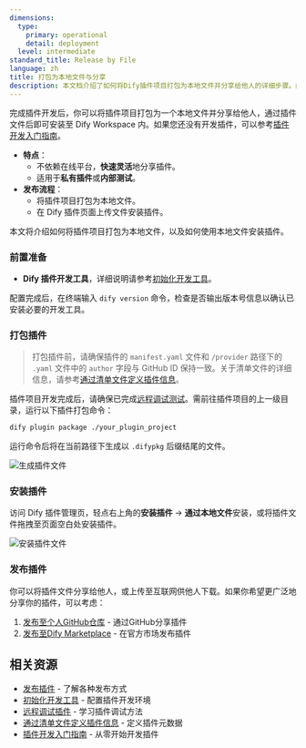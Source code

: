 ```yaml
---
dimensions:
  type:
    primary: operational
    detail: deployment
  level: intermediate
standard_title: Release by File
language: zh
title: 打包为本地文件与分享
description: 本文档介绍了如何将Dify插件项目打包为本地文件并分享给他人的详细步骤。内容包括插件打包前的准备工作、使用Dify插件开发工具执行打包命令、生成的.difypkg文件的安装方式以及如何分享插件文件给其他用户。
---
```


完成插件开发后，你可以将插件项目打包为一个本地文件并分享给他人，通过插件文件后即可安装至 Dify Workspace 内。如果您还没有开发插件，可以参考[插件开发入门指南](/plugin_dev_zh/0211-getting-started-dify-tool.zh)。

* **特点**：
  * 不依赖在线平台，**快速灵活**地分享插件。
  * 适用于**私有插件**或**内部测试**。
* **发布流程**：
  * 将插件项目打包为本地文件。
  * 在 Dify 插件页面上传文件安装插件。

本文将介绍如何将插件项目打包为本地文件，以及如何使用本地文件安装插件。

### 前置准备

* **Dify 插件开发工具**，详细说明请参考[初始化开发工具](/plugin_dev_zh/0221-initialize-development-tools.zh)。

配置完成后，在终端输入 `dify version` 命令，检查是否输出版本号信息以确认已安装必要的开发工具。

### 打包插件

> 打包插件前，请确保插件的 `manifest.yaml` 文件和 `/provider` 路径下的 `.yaml` 文件中的 `author` 字段与 GitHub ID 保持一致。关于清单文件的详细信息，请参考[通过清单文件定义插件信息](/plugin_dev_zh/0411-plugin-info-by-manifest.zh)。

插件项目开发完成后，请确保已完成[远程调试测试](/plugin_dev_zh/0411-remote-debug-a-plugin.zh)。需前往插件项目的上一级目录，运行以下插件打包命令：

```bash
dify plugin package ./your_plugin_project
```

运行命令后将在当前路径下生成以 `.difypkg` 后缀结尾的文件。

![生成插件文件](https://assets-docs.dify.ai/2024/12/98e09c04273eace8fe6e5ac976443cca.png)

### 安装插件

访问 Dify 插件管理页，轻点右上角的**安装插件** → **通过本地文件**安装，或将插件文件拖拽至页面空白处安装插件。

![安装插件文件](https://assets-docs.dify.ai/2024/12/8c31c4025a070f23455799f942b91a57.png)

### 发布插件

你可以将插件文件分享给他人，或上传至互联网供他人下载。如果你希望更广泛地分享你的插件，可以考虑：

1. [发布至个人GitHub仓库](/plugin_dev_zh/0322-release-to-individual-github-repo.zh) - 通过GitHub分享插件
2. [发布至Dify Marketplace](/plugin_dev_zh/0322-release-to-dify-marketplace.zh) - 在官方市场发布插件

## 相关资源

- [发布插件](/plugin_dev_zh/0321-release-overview.zh) - 了解各种发布方式
- [初始化开发工具](/plugin_dev_zh/0221-initialize-development-tools.zh) - 配置插件开发环境
- [远程调试插件](/plugin_dev_zh/0411-remote-debug-a-plugin.zh) - 学习插件调试方法
- [通过清单文件定义插件信息](/plugin_dev_zh/0411-plugin-info-by-manifest.zh) - 定义插件元数据
- [插件开发入门指南](/plugin_dev_zh/0211-getting-started-dify-tool.zh) - 从零开始开发插件